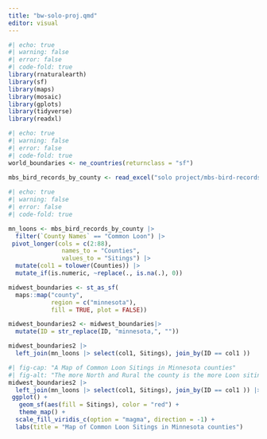 ```yaml
---
title: "bw-solo-proj.qmd"
editor: visual
---
```


```r
#| echo: true
#| warning: false
#| error: false
#| code-fold: true
library(rnaturalearth)
library(sf)
library(maps)
library(mosaic)
library(gplots)
library(tidyverse)
library(readxl)
```

```r
#| echo: true
#| warning: false
#| error: false
#| code-fold: true
world_boundaries <- ne_countries(returnclass = "sf")
  
mbs_bird_records_by_county <- read_excel("solo project/mbs-bird-records-by-county.xlsx")
```

```r
#| echo: true
#| warning: false
#| error: false
#| code-fold: true

mn_loons <- mbs_bird_records_by_county |>
  filter(`County Names` == "Common Loon") |>
 pivot_longer(cols = c(2:88),
               names_to = "Counties",
               values_to = "Sitings") |>
  mutate(col1 = tolower(Counties)) |>
  mutate_if(is.numeric, ~replace(., is.na(.), 0))

midwest_boundaries <- st_as_sf(
  maps::map("county",
            region = c("minnesota"), 
            fill = TRUE, plot = FALSE))

midwest_boundaries2 <- midwest_boundaries|>
  mutate(ID = str_replace(ID, "minnesota,", ""))

midwest_boundaries2 |>
  left_join(mn_loons |> select(col1, Sitings), join_by(ID == col1 ))

#| fig-cap: "A Map of Common Loon Sitings in Minnesota counties"
#| fig-alt: "The more North and Rural the county is the more Loon sitings there are." 
midwest_boundaries2 |>
  left_join(mn_loons |> select(col1, Sitings), join_by(ID == col1 )) |>
 ggplot() +
   geom_sf(aes(fill = Sitings), color = "red") +
   theme_map() +
  scale_fill_viridis_c(option = "magma", direction = -1) +
  labs(title = "Map of Common Loon Sitings in Minnesota counties")

```
